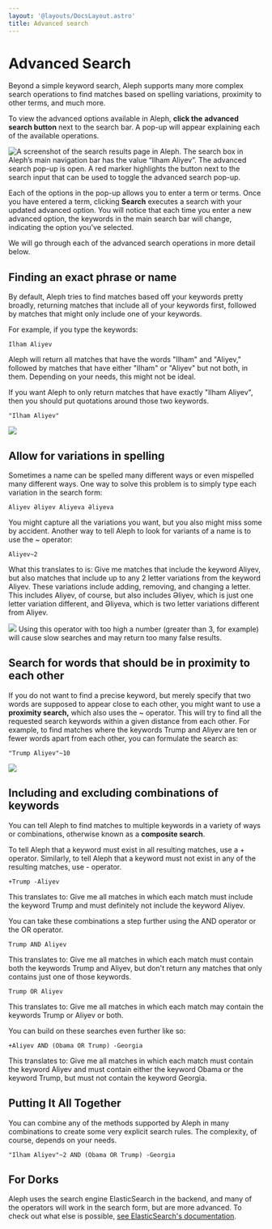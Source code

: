 ```yaml
---
layout: '@layouts/DocsLayout.astro'
title: Advanced search
---
```


# Advanced Search

<p class="lead">
  Beyond a simple keyword search, Aleph supports many more complex search
  operations to find matches based on spelling variations, proximity to other
  terms, and much more.
</p>

To view the advanced options available in Aleph, **click the** **advanced search button** next to the search bar. A pop-up will appear explaining each of the available operations.

<Image
  src="/assets/Screen Shot 2021-02-11 at 10.32.31.png"
  density={2}
  alt="A screenshot of the search results page in Aleph. The search box in Aleph’s main navigation bar has the value “Ilham Aliyev”. The advanced search pop-up is open. A red marker highlights the button next to the search input that can be used to toggle the advanced search pop-up."
/>

Each of the options in the pop-up allows you to enter a term or terms. Once you have entered a term, clicking **Search** executes a search with your updated advanced option. You will notice that each time you enter a new advanced option, the keywords in the main search bar will change, indicating the option you've selected.

We will go through each of the advanced search operations in more detail below.

## Finding an exact phrase or name

By default, Aleph tries to find matches based off your keywords pretty broadly, returning matches that include all of your keywords first, followed by matches that might only include one of your keywords.

For example, if you type the keywords:

```
Ilham Aliyev
```

Aleph will return all matches that have the words "Ilham" and "Aliyev," followed by matches that have either "Ilham" or "Aliyev" but not both, in them. Depending on your needs, this might not be ideal.

If you want Aleph to only return matches that have exactly "Ilham Aliyev", then you should put quotations around those two keywords.

```
"Ilham Aliyev"
```

<Image src="/assets/ilham_aliyev_exact.png" />

## Allow for variations in spelling

Sometimes a name can be spelled many different ways or even mispelled many different ways. One way to solve this problem is to simply type each variation in the search form:

```
Aliyev Əliyev Aliyeva Əliyeva
```

You might capture all the variations you want, but you also might miss some by accident. Another way to tell Aleph to look for variants of a name is to use the \~ operator:

```
Aliyev~2
```

What this translates to is: Give me matches that include the keyword Aliyev, but also matches that include up to any 2 letter variations from the keyword Aliyev. These variations include adding, removing, and changing a letter. This includes Aliyev, of course, but also includes Əliyev, which is just one letter variation different, and Əliyeva, which is two letter variations different from Aliyev.

<Image src="/assets/variation_search.png" />

<Callout theme="danger">
  Using this operator with too high a number (greater than 3, for example) will
  cause slow searches and may return too many false results.
</Callout>

## Search for words that should be in proximity to each other

If you do not want to find a precise keyword, but merely specify that two words are supposed to appear close to each other, you might want to use a **proximity search,** which also uses the \~ operator. This will try to find all the requested search keywords within a given distance from each other. For example, to find matches where the keywords Trump and Aliyev are ten or fewer words apart from each other, you can formulate the search as:

```
"Trump Aliyev"~10
```

<Image src="/assets/proximity_search.png" />

## Including and excluding combinations of keywords

You can tell Aleph to find matches to multiple keywords in a variety of ways or combinations, otherwise known as a **composite search**.

To tell Aleph that a keyword must exist in all resulting matches, use a + operator. Similarly, to tell Aleph that a keyword must not exist in any of the resulting matches, use - operator.

```
+Trump -Aliyev
```

This translates to: Give me all matches in which each match must include the keyword Trump and must definitely not include the keyword Aliyev.

You can take these combinations a step further using the AND operator or the OR operator.

```
Trump AND Aliyev
```

This translates to: Give me all matches in which each match must contain both the keywords Trump and Aliyev, but don't return any matches that only contains just one of those keywords.

```
Trump OR Aliyev
```

This translates to: Give me all matches in which each match may contain the keywords Trump or Aliyev or both.

You can build on these searches even further like so:

```
+Aliyev AND (Obama OR Trump) -Georgia
```

This translates to: Give me all matches in which each match must contain the keyword Aliyev and must contain either the keyword Obama or the keyword Trump, but must not contain the keyword Georgia.

## Putting It All Together

You can combine any of the methods supported by Aleph in many combinations to create some very explicit search rules. The complexity, of course, depends on your needs.

```
"Ilham Aliyev"~2 AND (Obama OR Trump) -Georgia
```

## For Dorks

Aleph uses the search engine ElasticSearch in the backend, and many of the operators will work in the search form, but are more advanced. To check out what else is possible, [see ElasticSearch's documentation](https://www.elastic.co/guide/en/elasticsearch/reference/current/query-dsl-query-string-query.html#query-string-syntax).
